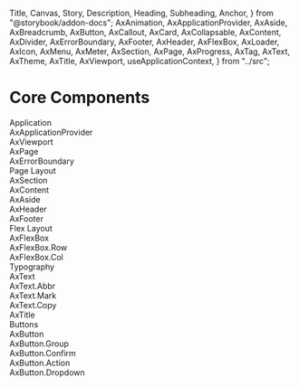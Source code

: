   Title,
  Canvas,
  Story,
  Description,
  Heading,
  Subheading,
  Anchor,
} from "@storybook/addon-docs";
  AxAnimation,
  AxApplicationProvider,
  AxAside,
  AxBreadcrumb,
  AxButton,
  AxCallout,
  AxCard,
  AxCollapsable,
  AxContent,
  AxDivider,
  AxErrorBoundary,
  AxFooter,
  AxHeader,
  AxFlexBox,
  AxLoader,
  AxIcon,
  AxMenu,
  AxMeter,
  AxSection,
  AxPage,
  AxProgress,
  AxTag,
  AxText,
  AxTheme,
  AxTitle,
  AxViewport,
  useApplicationContext,
} from "../src";

<Meta title="@core/Introduction" />

# Core Components

<Anchor storyId="app">
  <Subheading>Application</Subheading>
</Anchor>

<div className="card-grid">
  <div className="comp-card">
    <label>AxApplicationProvider</label>
    <Description of={AxApplicationProvider} />
  </div>
  <div className="comp-card">
    <label>AxViewport</label>
    <Description of={AxViewport} />
  </div>
  <div className="comp-card">
    <label>AxPage</label>
    <Description of={AxPage} />
  </div>
  <div className="comp-card">
    <label>AxErrorBoundary</label>
    <Description of={AxErrorBoundary} />
  </div>
</div>

<Anchor storyId="pageLayouts">
  <Subheading>Page Layout</Subheading>
</Anchor>

<div className="card-grid">
  <div className="comp-card">
    <label>AxSection</label>
    <Description of={AxSection} />
  </div>
  <div className="comp-card">
    <label>AxContent</label>
    <Description of={AxContent} />
  </div>
  <div className="comp-card">
    <label>AxAside</label>
    <Description of={AxAside} />
  </div>
  <div className="comp-card">
    <label>AxHeader</label>
    <Description of={AxHeader} />
  </div>
  <div className="comp-card">
    <label>AxFooter</label>
    <Description of={AxFooter} />
  </div>
</div>

<Anchor storyId="flexLayouts">
  <Subheading>Flex Layout</Subheading>
</Anchor>

<div className="card-grid">
  <div className="comp-card">
    <label>AxFlexBox</label>
    <Description of={AxFlexBox} />
  </div>
  <div className="comp-card">
    <label>AxFlexBox.Row</label>
    <Description of={AxFlexBox.Row} />
  </div>
  <div className="comp-card">
    <label>AxFlexBox.Col</label>
    <Description of={AxFlexBox.Col} />
  </div>
</div>

<Anchor storyId="typography">
  <Subheading>Typography</Subheading>
</Anchor>

<div className="card-grid">
  <div className="comp-card">
    <label>AxText</label>
    <Description of={AxText} />
  </div>
  <div className="comp-card">
    <label>AxText.Abbr</label>
    <Description of={AxText.Abbr} />
  </div>
  <div className="comp-card">
    <label>AxText.Mark</label>
    <Description of={AxText.Mark} />
  </div>
  <div className="comp-card">
    <label>AxText.Copy</label>
    <Description of={AxText.Copy} />
  </div>
  <div className="comp-card">
    <label>AxTitle</label>
    <Description of={AxTitle} />
  </div>
</div>

<Anchor storyId="buttons">
  <Subheading>Buttons</Subheading>
</Anchor>

<div className="card-grid">
  <div className="comp-card">
    <label>AxButton</label>
    <Description of={AxButton} />
  </div>
  <div className="comp-card">
    <label>AxButton.Group</label>
    <Description of={AxButton.Group} />
  </div>
  <div className="comp-card">
    <label>AxButton.Confirm</label>
    <Description of={AxButton.Confirm} />
  </div>
  <div className="comp-card">
    <label>AxButton.Action</label>
    <Description of={AxButton.Action} />
  </div>
  <div className="comp-card">
    <label>AxButton.Dropdown</label>
    <Description of={AxButton.Dropdown} />
  </div>
</div>
